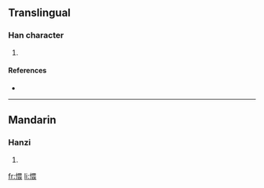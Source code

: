 ==Translingual==

===Han character===
{{Han char|rn=61|rad=心|as=09|sn=12|four=9603<sub>2</sub>|canj=心田一女 (PWMV)}}

# {{defn|Han|sort=心09}}

====References====
* {{Han ref|kx=0393.270|dkj=10892|dj=0730.040|hdz=42328.050|uh=6104|ud=24836|bh=D94F|bd=55631}}

----

==Mandarin==

===Hanzi===
{{cmn-hanzi|pin=[[tōu]] ([[tou1]]), [[wēi]] ([[wei1]])|wg=t'ou<sup>1</sup>, wei<sup>1</sup>}}

# {{defn|Mandarin}}

[[fr:愄]]
[[li:愄]]